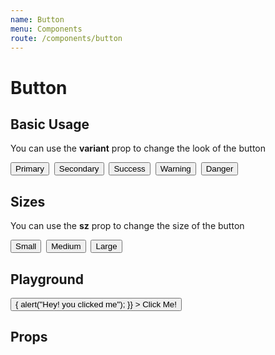 ```yaml
---
name: Button
menu: Components
route: /components/button
---
```



# Button

## Basic Usage

You can use the **variant** prop to change the look of the button

<Button>Primary</Button>&nbsp;
<Button variant='secondary'>Secondary</Button>&nbsp;
<Button variant='success'>Success</Button>&nbsp;
<Button variant='warning'>Warning</Button>&nbsp;
<Button variant='danger'>Danger</Button>&nbsp;

## Sizes

You can use the **sz** prop to change the size of the button

<Button sz='sm'>Small</Button>&nbsp;
<Button sz='md'>Medium</Button>&nbsp;
<Button sz='lg'>Large</Button>&nbsp;

## Playground

<Playground>
  <Button
    variant="success"
    onClick={() => {
      alert("Hey! you clicked me");
    }}
  >
    Click Me!
  </Button>
</Playground>

## Props

<PropsTable of={Button} />
